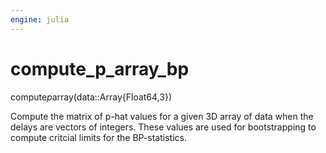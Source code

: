 ```yaml
---
engine: julia
---
```


# compute_p_array_bp {#sec-doc}
    

::: {.callout-note appearance="simple" title="docblock" collapse=false}    

compute*p*array(data::Array{Float64,3})
 
Compute the matrix of p-hat values for a given 3D array of data when the delays are vectors of integers. These values are used for bootstrapping to compute critcial limits for the BP-statistics. 
 


:::
    

